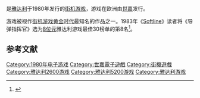 {{NoteTA
| G1=Games
}}
{{Infobox VG
| title = 导弹指挥官
| english = Missile Command
| image=
| caption=
| developer=[[雅达利|雅达利]]
| publisher={{vgr|NA|雅达利|EU|[[世嘉|世嘉]]}}
| designer=[[戴夫·陶依尔|戴夫·陶依尔]]
| released ='''街机'''<br />{{vgr|NA|1980年7月|EU|1980年}}'''雅达利2600'''<br />1981年<ref>{{cite web|url=http://www.allgame.com/game.php?id=8501|title=Missile Command - Overview - allgame|last=Weiss|first=Brett Alan|website=[[Allgame|Allgame]]|accessdate={{date|2014-03-02}}|archive-date=2014-11-14|archive-url=https://web.archive.org/web/20141114095238/http://www.allgame.com/game.php?id=8501|dead-url=no}}</ref><br />'''雅达利5200'''<br />{{vgr|NA|1982年}}
| genre=[[射击清版游戏|射击清版游戏]]
| modes=单人、多人（2人轮流）
| platforms=[[街机|街机]]
}}

{{Vgname|导弹指挥官|en=Missile Command}}是[[雅达利|雅达利]]于1980年发行的[[街机游戏|街机游戏]]，游戏在欧洲由[[世嘉|世嘉]]发行。

游戏被视作[[街机游戏黄金时代|街机游戏黄金时代]]最知名的作品之一。1983年《[[Softline|Softline]]》读者将《导弹指挥官》选为[[8位元|8位元]]雅达利游戏最佳30榜单的第8名<ref name="softline198303">{{cite journal | journal=Softline | title=The Most Popular Atari Program Ever | date=1983-03 |volume = 2| pages=45}}</ref>。

== 参考文献 ==
{{reflist}}

{{DEFAULTSORT:Missile Command}}
[[Category:1980年电子游戏|Category:1980年电子游戏]]
[[Category:世嘉電子遊戲|Category:世嘉電子遊戲]]
[[Category:街機遊戲|Category:街機遊戲]]
[[Category:雅达利2600游戏|Category:雅达利2600游戏]]
[[Category:雅达利5200游戏|Category:雅达利5200游戏]]
[[Category:雅达利游戏|Category:雅达利游戏]]

{{shooter-videogame-stub}}